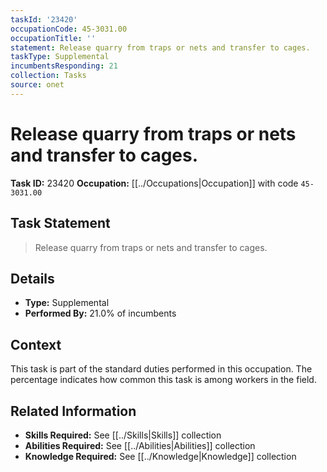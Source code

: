 ```yaml
---
taskId: '23420'
occupationCode: 45-3031.00
occupationTitle: ''
statement: Release quarry from traps or nets and transfer to cages.
taskType: Supplemental
incumbentsResponding: 21
collection: Tasks
source: onet
---
```

# Release quarry from traps or nets and transfer to cages.

**Task ID:** 23420
**Occupation:** [[../Occupations|Occupation]] with code `45-3031.00`

## Task Statement

> Release quarry from traps or nets and transfer to cages.

## Details

- **Type:** Supplemental
- **Performed By:** 21.0% of incumbents

## Context

This task is part of the standard duties performed in this occupation. The percentage indicates how common this task is among workers in the field.

## Related Information

- **Skills Required:** See [[../Skills|Skills]] collection
- **Abilities Required:** See [[../Abilities|Abilities]] collection
- **Knowledge Required:** See [[../Knowledge|Knowledge]] collection
